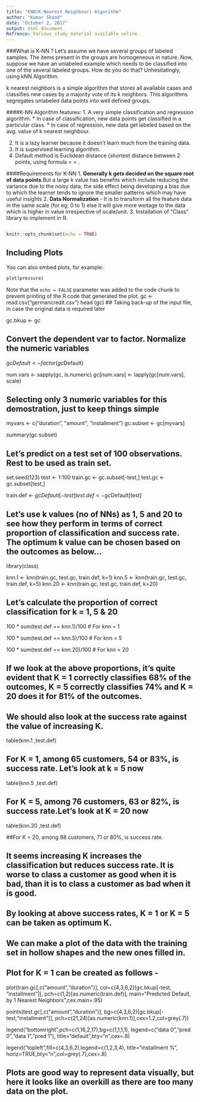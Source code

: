 ```yaml
---
title: "KNN(K-Nearest Neighbour) Algorithm"
author: "Kumar Skand"
date: "October 2, 2017"
output: html_document
Refrence: Various study material available online.
---
```


###What is K-NN ?
Let's assume we have several groups of labeled samples. The items present in the groups are homogeneous in nature. Now, suppose we have an unlabeled example which needs to be classified into one of the several labeled groups. How do you do that? Unhesitatingly, using kNN Algorithm.

k nearest neighbors is a simple algorithm that stores all available cases and classifies new cases by a majority vote of its k neighbors. This algorithms segregates unlabeled data points into well defined groups.

####K-NN Algorithm features:
1. A very simple classification and regression algorithm.
      * In case of classification, new data points get classified in a particular class.
      * In case of regression, new data get labeled based on the avg. value of k nearest neighbour.

2. It is a lazy learner because it doesn't learn much from the training data.
3. It is supervised learning algorithm.
4. Default method is Euclidean distance (shortest distance between 2 points, using formula = = .

####Requirements for K-NN
1. **Generally k gets decided on the square root of data points**.But a large k value has benefits which include reducing the variance due to the noisy data; the side effect being developing a bias due to which the learner tends to ignore the smaller patterns which may have useful insights
2. **Data Normalization** - It is to transform all the feature data in the same scale (for eg: 0 to 1) else it will give more weitage to the data which is higher in value irrespective of scale/unit.
3. Installation of "Class" library to implement in R.



```r

```


```r
knitr::opts_chunk$set(echo = TRUE)
```




## Including Plots

You can also embed plots, for example:

```r
plot(pressure)
```

Note that the `echo = FALSE` parameter was added to the code chunk to prevent printing of the R code that generated the plot.
gc <- read.csv("germancredit.csv")
head (gc)
## Taking back-up of the input file, in case the original data is required later

gc.bkup <- gc

## Convert the dependent var to factor. Normalize the numeric variables  

gc$Default <- factor(gc$Default)

num.vars <- sapply(gc, is.numeric)
gc[num.vars] <- lapply(gc[num.vars], scale)

## Selecting only 3 numeric variables for this demostration, just to keep things simple

myvars <- c("duration", "amount", "installment")
gc.subset <- gc[myvars]

summary(gc.subset)

## Let's predict on a test set of 100 observations. Rest to be used as train set.

set.seed(123) 
test <- 1:100
train.gc <- gc.subset[-test,]
test.gc <- gc.subset[test,]

train.def <- gc$Default[-test]
test.def <- gc$Default[test]

## Let's use k values (no of NNs) as 1, 5 and 20 to see how they perform in terms of correct proportion of classification and success rate. The optimum k value can be chosen based on the outcomes as below...

library(class)

knn.1 <-  knn(train.gc, test.gc, train.def, k=1)
knn.5 <-  knn(train.gc, test.gc, train.def, k=5)
knn.20 <- knn(train.gc, test.gc, train.def, k=20)

## Let's calculate the proportion of correct classification for k = 1, 5 & 20 

100 * sum(test.def == knn.1)/100  # For knn = 1


100 * sum(test.def == knn.5)/100  # For knn = 5

100 * sum(test.def == knn.20)/100 # For knn = 20

## If we look at the above proportions, it's quite evident that K = 1 correctly classifies 68% of the outcomes, K = 5 correctly classifies 74% and K = 20 does it for 81% of the outcomes. 

## We should also look at the success rate against the value of increasing K.

table(knn.1 ,test.def)

## For K = 1, among 65 customers, 54 or 83%, is success rate. Let's look at k = 5 now

table(knn.5 ,test.def)

## For K = 5, among 76 customers, 63 or 82%, is success rate.Let's look at K = 20 now

table(knn.20 ,test.def)

##For K = 20, among 88 customers, 71 or 80%, is success rate.

## It seems increasing K increases the classification but reduces success rate. It is worse to class a customer as good when it is bad, than it is to class a customer as bad when it is good. 
## By looking at above success rates, K = 1 or K = 5 can be taken as optimum K.
## We can make a plot of the data with the training set in hollow shapes and the new ones filled in. 
## Plot for K = 1 can be created as follows - 

plot(train.gc[,c("amount","duration")],
     col=c(4,3,6,2)[gc.bkup[-test, "installment"]],
     pch=c(1,2)[as.numeric(train.def)],
     main="Predicted Default, by 1 Nearest Neighbors",cex.main=.95)

points(test.gc[,c("amount","duration")],
       bg=c(4,3,6,2)[gc.bkup[-test,"installment"]],
       pch=c(21,24)[as.numeric(knn.1)],cex=1.2,col=grey(.7))

legend("bottomright",pch=c(1,16,2,17),bg=c(1,1,1,1),
       legend=c("data 0","pred 0","data 1","pred 1"),
       title="default",bty="n",cex=.8)

legend("topleft",fill=c(4,3,6,2),legend=c(1,2,3,4),
       title="installment %", horiz=TRUE,bty="n",col=grey(.7),cex=.8)

## Plots are good way to represent data visually, but here it looks like an overkill as there are too many data on the plot.
